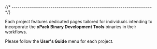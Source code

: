 
{/* ------------------------------------------------------------------------ */}

Each project features dedicated pages tailored for individuals intending
to incorporate the **xPack Binary Development Tools** binaries in their workflows.

Please follow the **User's Guide** menu for each project.
